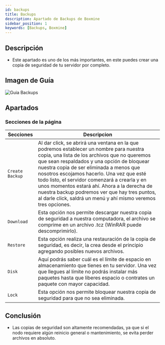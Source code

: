 ```yaml
---
id: backups
title: Backups
description: Apartado de Backups de Boxmine
sidebar_position: 1
keywords: [Backups, Boxmine]
---
```


## Descripción

- Este apartado es uno de los más importantes, en este puedes crear una copia de seguridad de tu servidor por completo.

## Imagen de Guía

<img src='/img/panel/backup.png' alt='Guia Backups' />

## Apartados

### Secciones de la página

| Secciones        | Descripcion                  |
| --------------- | ------------------------------ |
| `Create Backup` |Al dar click, se abrirá una ventana en la que podremos establecer un nombre para nuestra copia, una lista de los archivos que no queremos que sean respaldados y una opción de bloquear nuestra copia de ser eliminada a menos que nosotros escojamos hacerlo. Una vez que esté todo listo, el servidor comenzará a crearla y en unos momentos estará ahí. Ahora a la derecha de nuestra backup podremos ver que hay tres puntos, al darle click, saldrá un menú y ahí mismo veremos tres opciones. |
| `Download` | Esta opción nos permite descargar nuestra copia de seguridad a nuestra computadora, el archivo se comprime en un archivo .tcz (WinRAR puede descomprimirlo). |
| `Restore`    | Esta opción realiza una restauración de la copia de seguridad, es decir, la crea desde el principio agregando posibles nuevos archivos.  |
| `Disk`  | Aquí podrás saber cuál es el límite de espacio en almacenamiento que tienes en tu servidor. Una vez que llegues al límite no podrás instalar más paquetes hasta que liberes espacio o contrates un paquete con mayor capacidad.         |
| `Lock`  | Esta opción nos permite bloquear nuestra copia de seguridad para que no sea eliminada. |

## Conclusión

- Las copias de seguridad son altamente recomendadas, ya que si el nodo requiere algún reinicio general o mantenimiento, se evita perder archivos en absoluto.
